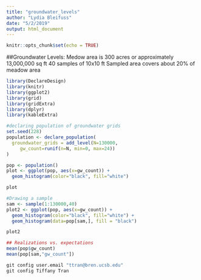 ```yaml
---
title: "groundwater_levels"
author: "Lydia Bleifuss"
date: "5/2/2019"
output: html_document
---
```


```r
knitr::opts_chunk$set(echo = TRUE)
```


##Groundwater Levels:
Medow area is 300 acres or approximately 13,000,000 sq ft
40 samples of 10x10 ft 
Sampled area covers about 20% of meadow area

```r
library(DeclareDesign)
library(knitr)
library(ggplot2)
library(grid)
library(gridExtra)
library(dplyr)
library(kableExtra)
```

```r
#declaring population of groundwater grids 
set.seed(228)
population <- declare_population(
  groundwater_grids = add_level(N=130000, 
     gw_count=runif(n=N, min=0, max=24))
)

pop <- population()
plot <- ggplot(pop, aes(x=gw_count)) + 
  geom_histogram(color="black", fill="white")

plot
```


```r
#Drawing a sample
sam <- sample(1:130000,40)
plot2 <- ggplot(pop, aes(x=gw_count)) + 
  geom_histogram(color="black", fill="white") +
  geom_histogram(data=pop[sam,], fill = "black")

plot2

```


```r
## Realizations vs. expectations
mean(pop$gw_count)
mean(pop[sam,"gw_count"])
```

```r
git config user.email "ttran@bren.ucsb.edu"
git config Tiffany Tran
```

